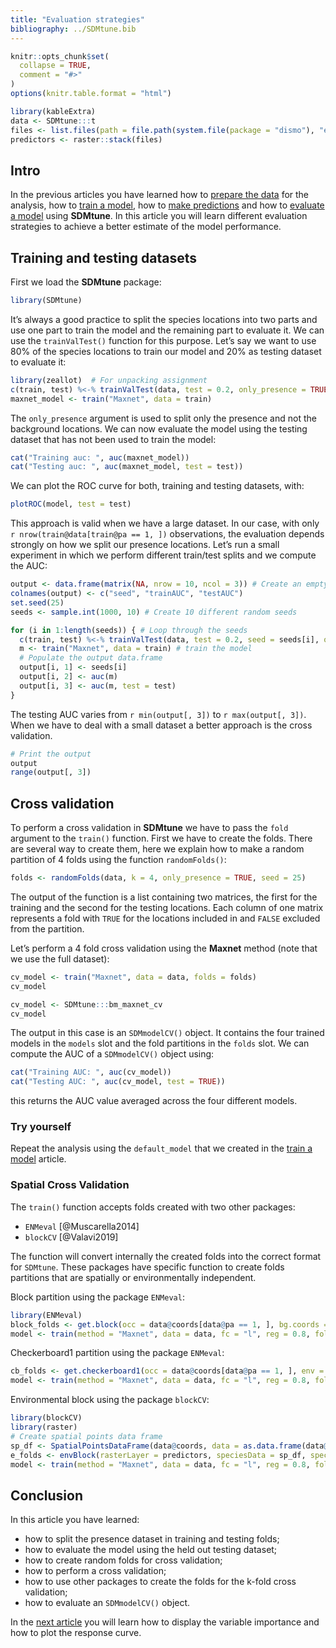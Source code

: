 ```yaml
---
title: "Evaluation strategies"
bibliography: ../SDMtune.bib
---
```


```r
knitr::opts_chunk$set(
  collapse = TRUE,
  comment = "#>"
)
options(knitr.table.format = "html")
```

```r
library(kableExtra)
data <- SDMtune:::t
files <- list.files(path = file.path(system.file(package = "dismo"), "ex"), pattern = "grd", full.names = T)
predictors <- raster::stack(files)
```

## Intro

In the previous articles you have learned how to [prepare the data](./prepare-data.html) for the analysis, how to [train a model](./train-model.html), how to [make predictions](./make-predictions.html) and how to [evaluate a model](./evaluate-model.html) using **SDMtune**. In this article you will learn different evaluation strategies to achieve a better estimate of the model performance.

## Training and testing datasets

First we load the **SDMtune** package:

```r
library(SDMtune)
```

It's always a good practice to split the species locations into two parts and use one part to train the model and the remaining part to evaluate it. We can use the `trainValTest()` function for this purpose. Let's say we want to use 80\% of the species locations to train our model and 20\% as testing dataset to evaluate it:
```r
library(zeallot)  # For unpacking assignment
c(train, test) %<-% trainValTest(data, test = 0.2, only_presence = TRUE, seed = 25)
maxnet_model <- train("Maxnet", data = train)
```

The `only_presence` argument is used to split only the presence and not the background locations. We can now evaluate the model using the testing dataset that has not been used to train the model:
```r
cat("Training auc: ", auc(maxnet_model))
cat("Testing auc: ", auc(maxnet_model, test = test))
```

We can plot the ROC curve for both, training and testing datasets, with:
```r
plotROC(model, test = test)
```

This approach is valid when we have a large dataset. In our case, with only `r nrow(train@data[train@pa == 1, ])` observations, the evaluation depends strongly on how we split our presence locations. Let's run a small experiment in which we perform different train/test splits and we compute the AUC:
```r
output <- data.frame(matrix(NA, nrow = 10, ncol = 3)) # Create an empty data.frame
colnames(output) <- c("seed", "trainAUC", "testAUC")
set.seed(25)
seeds <- sample.int(1000, 10) # Create 10 different random seeds

for (i in 1:length(seeds)) { # Loop through the seeds
  c(train, test) %<-% trainValTest(data, test = 0.2, seed = seeds[i], only_presence = TRUE) # Make the train/test split
  m <- train("Maxnet", data = train) # train the model
  # Populate the output data.frame
  output[i, 1] <- seeds[i]
  output[i, 2] <- auc(m)
  output[i, 3] <- auc(m, test = test)
}
```

The testing AUC varies from `r min(output[, 3])` to `r max(output[, 3])`. When we have to deal with a small dataset a better approach is the cross validation.
```r
# Print the output
output
range(output[, 3])
```

## Cross validation

To perform a cross validation in **SDMtune** we have to pass the `fold` argument to the `train()` function. First we have to create the folds. There are several way to create them, here we explain how to make a random partition of 4 folds using the function `randomFolds()`:
```r
folds <- randomFolds(data, k = 4, only_presence = TRUE, seed = 25)
```

The output of the function is a list containing two matrices, the first for the training and the second for the testing locations. Each column of one matrix represents a fold with `TRUE` for the locations included in and `FALSE` excluded from the partition.

Let's perform a 4 fold cross validation using the **Maxnet** method (note that we use the full dataset):
```r
cv_model <- train("Maxnet", data = data, folds = folds)
cv_model
```
```r
cv_model <- SDMtune:::bm_maxnet_cv
cv_model
```

The output in this case is an `SDMmodelCV()` object. It contains the four trained models in the `models` slot and the fold partitions in the `folds` slot. We can compute the AUC of a `SDMmodelCV()` object using:
```r
cat("Training AUC: ", auc(cv_model))
cat("Testing AUC: ", auc(cv_model, test = TRUE))
```

this returns the AUC value averaged across the four different models.

### Try yourself

Repeat the analysis using the `default_model` that we created in the [train a model](./model-training.html#train-a-model-with-default-settings) article.

### Spatial Cross Validation

The `train()` function accepts folds created with two other packages:

* `ENMeval` [@Muscarella2014]
* `blockCV` [@Valavi2019]

The function will convert internally the created folds into the correct format for `SDMtune`. These packages have specific function to create folds partitions that are spatially or environmentally independent.

Block partition using the package `ENMeval`:
```r
library(ENMeval)
block_folds <- get.block(occ = data@coords[data@pa == 1, ], bg.coords = data@coords[data@pa == 0, ])
model <- train(method = "Maxnet", data = data, fc = "l", reg = 0.8, folds = block_folds)
```

Checkerboard1 partition using the package `ENMeval`:
```r
cb_folds <- get.checkerboard1(occ = data@coords[data@pa == 1, ], env = predictors, bg.coords = data@coords[data@pa == 0, ], aggregation.factor = 4)
model <- train(method = "Maxnet", data = data, fc = "l", reg = 0.8, folds = cb_folds)
```


Environmental block using the package `blockCV`:
```r
library(blockCV)
library(raster)
# Create spatial points data frame
sp_df <- SpatialPointsDataFrame(data@coords, data = as.data.frame(data@pa), proj4string = crs(predictors))
e_folds <- envBlock(rasterLayer = predictors, speciesData = sp_df, species = "data@pa", k = 4, standardization = "standard", rasterBlock = FALSE, numLimit = 100)
model <- train(method = "Maxnet", data = data, fc = "l", reg = 0.8, folds = e_folds)
```

## Conclusion

In this article you have learned:

* how to split the presence dataset in training and testing folds;
* how to evaluate the model using the held out testing dataset;
* how to create random folds for cross validation;
* how to perform a cross validation;
* how to use other packages to create the folds for the k-fold cross validation;
* how to evaluate an `SDMmodelCV()` object.

In the [next article](./variable-importance.html) you will learn how to display the variable importance and how to plot the response curve.

